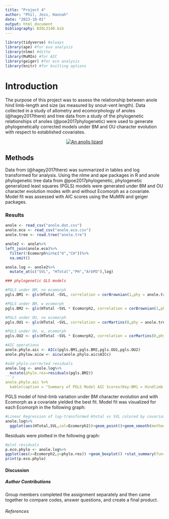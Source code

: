 ```yaml
---
title: "Project 4"
author: "Phil, Jess, Hannah"
date: "2023-10-01"
output: html_document
bibliography: BIOL3140.bib
---
```

```r
library(tidyverse) #always
library(ape) #for evo analysis
library(nlme) #ditto
library(MuMIn) #for AIC
library(geiger) #for eco analysis
library(knitr) #for knitting options
```
# Introduction

The purpose of this project was to assess the relationship between anole hind limb-length and size (as measured by snout-vent length). Data collected in a study of allometry and ecomorphology of anoles (@hagey2017there) and tree data from a study of the phylogenetic relationships of anoles (@poe2017phylogenetic) were used to generate phylogenetically corrected models under BM and OU character evolution with respect to established covariates.

<center>
[![An anolis lizard](https://a-z-animals.com/media/green-anole.jpg)](https://encrypted-tbn3.gstatic.com/images?q=tbn:ANd9GcQ3X6IkVdXlYV9zBSiFRqKy1_NDl2m7xTtIrQ3ohygmMH1yczwW)
</center>

## Methods

Data from (@hagey2017there) was summarized in tables and log transformed for analysis. Using the nlme and ape packages in R and anole phylogenetic tree data from @poe2017phylogenetic, phylogenetic generalized least squares (PGLS) models were generated under BM and OU character evolution modes with and without Ecomorph as a covariate. Model fit was assessed with AIC scores using the MuMIN and geiger packages. 

### Results 

```r
anole <- read_csv("anole.dat.csv")
anole.eco <- read_csv("anole.eco.csv")
anole.tree <- read.tree("anole.tre")
```
```r
anole2 <- anole%>%
left_join(anole.eco)%>%
  filter(!Ecomorph%in%c("U","CH"))%>%
  na.omit()

anole.log <- anole2%>%
  mutate_at(c("SVL", "HTotal","PH","ArbPD"),log)
```
```r
### phylogenetic GLS models

#PGLS under BM, no ecomorph
pgls.BM1 <- gls(HTotal ~SVL, correlation = corBrownian(1,phy = anole.tree,form=~Species),data = anole.log, method = "ML")

#PGLS under BM, w ecomorph
pgls.BM2 <- gls(HTotal ~SVL * Ecomorph2, correlation = corBrownian(1,phy = anole.tree,form=~Species),data = anole.log, method = "ML")

#PGLS under OU, no ecomorph
pgls.OU1 <- gls(HTotal ~SVL, correlation = corMartins(0,phy = anole.tree,form=~Species),data = anole.log, method = "ML")

#PGLS under OU, w, ecomorph
pgls.OU2 <- gls(HTotal ~SVL * Ecomorph2, correlation = corMartins(0,phy = anole.tree,form=~Species),data = anole.log, method = "ML")
```
```r
#AIC operations
anole.phylo.aic <- AICc(pgls.BM1,pgls.BM2,pgls.OU1,pgls.OU2)
anole.phylow.aicw <- aicw(anole.phylo.aic$AICc)
```
```r
#add phylo-corrected residuals
anole.log <- anole.log%>%
  mutate(phylo.res=residuals(pgls.BM2))
```r
anole.phylo.aic %>% 
  kable(caption = "Summary of PGLS Model AIC Scores(Key:BM1 = Hindlimb Length~Snout Vent Length no covariate, BM2 = Hindlimb Length~Snout Vent Length + Ecomorph covariate, OU1 = Hindlimb Length~Snout Vent Length no covariate, OU2 = Hindlimb Length~Snout Vent Length + Ecomorph covariate)")
```
PGLS model of hind-limb variation under BM character evolution and with Ecomorph as a covariate yielded the best fit. Model fit was visualized for each Ecomorph in the following graph: 
```r
#Linear Regression of log-transformed Htotal vs SVL colored by covariateEcomorph
anole.log%>%
  ggplot(aes(HTotal,SVL,col=Ecomorph2))+geom_point()+geom_smooth(method="lm")
```









Residuals were plotted in the following graph:
```r
#plot residuals
p.eco.phylo <- anole.log%>%
ggplot(aes(x=Ecomorph2,y=phylo.res)) +geom_boxplot() +stat_summary(fun=mean, geom="point", size=3)
print(p.eco.phylo)
```


#### Discussion 


##### Author Contributions 

Group members completed the assignment separately and then came together to compare codes, answer questions, and create a final product. 

###### References 















